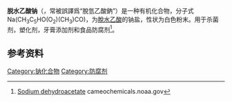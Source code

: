 {{chembox
| Verifiedfields = changed
| Watchedfields = changed
| verifiedrevid = 439174792
| ImageFile=Sodium dehydroacetate.svg
| ImageSize=200px
| ImageName=脱水乙酸钠
| IUPACName=
| OtherNames=E266
|Section1={{Chembox Identifiers
| CASNo_Ref = {{cascite|correct|CAS}}
| CASNo=4418-26-2 
| PubChem = 44135708
| InChI = 1S/C8H8O4.Na/c1-4-3-6(10)7(5(2)9)8(11)12-4;/h3,9H,1-2H3;/q;+1/p-1
| SMILES = CC1=CC(=O)C(=C(C)[O-])C(=O)O1.[Na+]
}}
|Section2={{Chembox Properties
| C=8 | H=7 | Na=1 | O=4
| Appearance =
| Density=1.444 g/cm<sup>3</sup> (一水合物); 1.519 g/cm<sup>3</sup> (无水) <ref>{{cite journal | last=Zhang | first=Xia | last2=Yin | first2=Qiuxiang | last3=Du | first3=Wei | last4=Gong | first4=Junbo | last5=Bao | first5=Ying | last6=Zhang | first6=Meijing | last7=Hou | first7=Baohong | last8=Hao | first8=Hongxun | title=Phase Transformation between Anhydrate and Monohydrate of Sodium Dehydroacetate | journal=Industrial & Engineering Chemistry Research | publisher=American Chemical Society (ACS) | volume=54 | issue=13 | date=2015-03-30 | issn=0888-5885 | doi=10.1021/ie504873p | pages=3438–3444}}</ref>
| MeltingPt=
| BoilingPt=
| Solubility=
| SolubleOther =
  }}
|Section3={{Chembox Hazards
| MainHazards=
| FlashPt=
| AutoignitionPt =
| LD50 = 
  }}
}}

'''脱水乙酸钠'''（{{lang-en|'''Sodium dehydroacetate'''}}，常被誤譯爲“脫氫乙酸鈉”）是一种有机化合物，分子式Na(CH<sub>3</sub>C<sub>5</sub>HO(O<sub>2</sub>)(CH<sub>3</sub>)CO)，为[[脫水乙酸|脫水乙酸]]的钠盐，性状为白色粉末。用于杀菌剂，塑化剂，牙膏添加剂和食品防腐剂<ref>[http://cameochemicals.noaa.gov/chemical/21018 Sodium dehydroacetate] {{Wayback|url=http://cameochemicals.noaa.gov/chemical/21018 |date=20210405123306 }} cameochemicals.noaa.gov</ref>。
==参考资料==
{{Reflist}}
[[Category:钠化合物|Category:钠化合物]]
[[Category:防腐剂|Category:防腐剂]]
{{organic-compound-stub}}